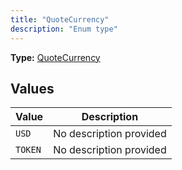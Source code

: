 ```yaml
---
title: "QuoteCurrency"
description: "Enum type"
---
```


**Type:** [QuoteCurrency](/api-reference/types/quotecurrency)

## Values

| Value | Description |
|-------|-------------|
| `USD` | No description provided |
| `TOKEN` | No description provided |

